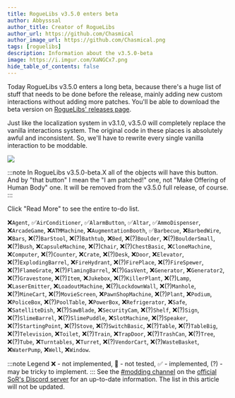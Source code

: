 ```yaml
---
title: RogueLibs v3.5.0 enters beta
author: Abbysssal
author_title: Creator of RogueLibs
author_url: https://github.com/Chasmical
author_image_url: https://github.com/Chasmical.png
tags: [roguelibs]
description: Information about the v3.5.0-beta
image: https://i.imgur.com/XaNGCx7.png
hide_table_of_contents: false
---
```


Today RogueLibs v3.5.0 enters a long beta, because there's a huge list of stuff that needs to be done before the release, mainly adding new custom interactions without adding more patches. You'll be able to download the beta version on [RogueLibs' releases page](https://github.com/Chasmical/RogueLibs/releases).

Just like the localization system in v3.1.0, v3.5.0 will completely replace the vanilla interactions system. The original code in these places is absolutely awful and inconsistent. So, we'll have to rewrite every single vanilla interaction to be moddable.

![](./screenshot.png)

:::note
In RogueLibs v3.5.0-beta.X all of the objects will have this button. And by "that button" I mean the "I am patched!" one, not "Make Offering of Human Body" one. It will be removed from the v3.5.0 full release, of course.
:::

Click "Read More" to see the entire to-do list.

<!--truncate-->

❌`Agent`, ✅`AirConditioner`, ✅`AlarmButton`, ✅`Altar`, ✅`AmmoDispenser`, ❌`ArcadeGame`, ❌`ATMMachine`, ❌`AugmentationBooth`, ✅`Barbecue`, ❌`BarbedWire`, ❌`Bars`, ❌(?)`BarStool`, ❌(?)`Bathtub`, ❌`Bed`, ❌(?)`Boulder`, ❌(?)`BoulderSmall`, ❌(?)`Bush`, ❌`CapsuleMachine`, ❌(?)`Chair`, ❌(?)`ChestBasic`, ❌`CloneMachine`, ❌`Computer`, ❌(?)`Counter`, ❌`Crate`, ❌(?)`Desk`, ❌`Door`, ❌`Elevator`, ❌(?)`ExplodingBarrel`, ❌`FireHydrant`, ❌(?)`FirePlace`, ❌(?)`FireSpewer`, ❌(?)`FlameGrate`, ❌(?)`FlamingBarrel`, ❌(?)`GasVent`, ❌`Generator`, ❌`Generator2`, ❌(?)`Gravestone`, ❌(?)`Item`, ❌`Jukebox`, ❌(?)`KillerPlant`, ❌(?)`Lamp`, ❌`LaserEmitter`, ❌`LoadoutMachine`, ❌(?)`LockdownWall`, ❌(?)`Manhole`, ❌(?)`MineCart`, ❌(?)`MovieScreen`, ❌`PawnShopMachine`, ❌(?)`Plant`, ❌`Podium`, ❌`PoliceBox`, ❌(?)`PoolTable`, ❌`PowerBox`, ❌`Refrigerator`, ❌`Safe`, ❌`SatelliteDish`, ❌(?)`SawBlade`, ❌`SecurityCam`, ❌(?)`Shelf`, ❌(?)`Sign`, ❌(?)`SlimeBarrel`, ❌(?)`SlimePuddle`, ❌`SlotMachine`, ❌(?)`Speaker`, ❌(?)`StartingPoint`, ❌(?)`Stove`, ❌(?)`SwitchBasic`, ❌(?)`Table`, ❌(?)`TableBig`, ❌(?)`Television`, ❌`Toilet`, ❌(?)`Train`, ❌`TrapDoor`, ❌(?)`TrashCan`, ❌(?)`Tree`, ❌(?)`Tube`, ❌`Turntables`, ❌`Turret`, ❌(?)`VendorCart`, ❌(?)`WasteBasket`, ❌`WaterPump`, ❌`Well`, ❌`Window`.

:::note Legend
❌ - not implemented, 🔹 - not tested, ✅ - implemented, (?) - may be tricky to implement.
:::
See the [#modding channel](https://discord.gg/m3zuHSwQw2) on the [official SoR's Discord server](https://discord.com/invite/streetsofrogue) for an up-to-date information. The list in this article will not be updated.
